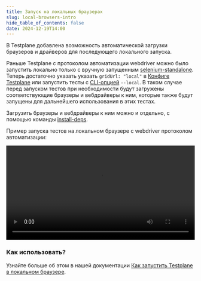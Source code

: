 ```yaml
---
title: Запуск на локальных браузерах
slug: local-browsers-intro
hide_table_of_contents: false
date: 2024-12-19T14:00
---
```



В Testplane добавлена возможность автоматической загрузки браузеров и драйверов для последующего локального запуска.

<!-- truncate -->

Раньше Testplane с протоколом автоматизации webdriver можно было запустить локально только с вручную запущенным [selenium-standalone](https://github.com/webdriverio/selenium-standalone). Теперь достаточно указать указать `gridUrl: "local"` в [Конфиге Testplane](/docs/v8/command-line) или запустить тесты с [CLI-опцией](/docs/v8/command-line) `--local`. В таком случае перед запуском тестов при необходимости будут загружены соответствующие браузеры и вебдрайверы к ним, которые также будут запущены для дальнейшего использования в этих тестах.

Загрузить браузеры и вебдрайверы к ним можно и отдельно, с помощью команды [install-deps](/docs/v8/command-line#install-deps).

Пример запуска тестов на локальном браузере с webdriver протоколом автоматизации:

<video src={localBrowsersExampleUrl} width="100%" controls="controls" autoplay="autoplay">
    Тег video не поддерживается вашим браузером.
    <a href="video/blog/local-browsers/local-browsers-example.mp4">Скачайте видео</a>.
</video>

### Как использовать?

Узнайте больше об этом в нашей документации [Как запустить Testplane в локальном браузере](/docs/v8/guides/local-browsers).
